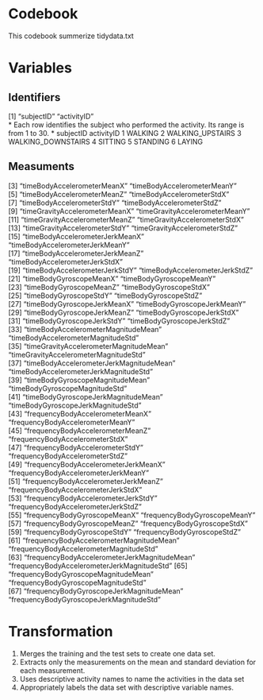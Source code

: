 # Codebook
This codebook summerize tidydata.txt

# Variables      
## Identifiers                           
 [1] "subjectID"                                   "activityID"           
* Each row identifies the subject who performed the activity. Its range is from 1 to 30. 
*  subjectID         activityID
         1            WALKING
         2   WALKING_UPSTAIRS
         3 WALKING_DOWNSTAIRS
         4            SITTING
         5           STANDING
         6             LAYING

## Measuments                      
 [3] "timeBodyAccelerometerMeanX"                  "timeBodyAccelerometerMeanY"                 
 [5] "timeBodyAccelerometerMeanZ"                  "timeBodyAccelerometerStdX"                  
 [7] "timeBodyAccelerometerStdY"                   "timeBodyAccelerometerStdZ"                  
 [9] "timeGravityAccelerometerMeanX"               "timeGravityAccelerometerMeanY"              
[11] "timeGravityAccelerometerMeanZ"               "timeGravityAccelerometerStdX"               
[13] "timeGravityAccelerometerStdY"                "timeGravityAccelerometerStdZ"               
[15] "timeBodyAccelerometerJerkMeanX"              "timeBodyAccelerometerJerkMeanY"             
[17] "timeBodyAccelerometerJerkMeanZ"              "timeBodyAccelerometerJerkStdX"              
[19] "timeBodyAccelerometerJerkStdY"               "timeBodyAccelerometerJerkStdZ"              
[21] "timeBodyGyroscopeMeanX"                      "timeBodyGyroscopeMeanY"                     
[23] "timeBodyGyroscopeMeanZ"                      "timeBodyGyroscopeStdX"                      
[25] "timeBodyGyroscopeStdY"                       "timeBodyGyroscopeStdZ"                      
[27] "timeBodyGyroscopeJerkMeanX"                  "timeBodyGyroscopeJerkMeanY"                 
[29] "timeBodyGyroscopeJerkMeanZ"                  "timeBodyGyroscopeJerkStdX"                  
[31] "timeBodyGyroscopeJerkStdY"                   "timeBodyGyroscopeJerkStdZ"                  
[33] "timeBodyAccelerometerMagnitudeMean"          "timeBodyAccelerometerMagnitudeStd"          
[35] "timeGravityAccelerometerMagnitudeMean"       "timeGravityAccelerometerMagnitudeStd"       
[37] "timeBodyAccelerometerJerkMagnitudeMean"      "timeBodyAccelerometerJerkMagnitudeStd"      
[39] "timeBodyGyroscopeMagnitudeMean"              "timeBodyGyroscopeMagnitudeStd"              
[41] "timeBodyGyroscopeJerkMagnitudeMean"          "timeBodyGyroscopeJerkMagnitudeStd"          
[43] "frequencyBodyAccelerometerMeanX"             "frequencyBodyAccelerometerMeanY"            
[45] "frequencyBodyAccelerometerMeanZ"             "frequencyBodyAccelerometerStdX"             
[47] "frequencyBodyAccelerometerStdY"              "frequencyBodyAccelerometerStdZ"             
[49] "frequencyBodyAccelerometerJerkMeanX"         "frequencyBodyAccelerometerJerkMeanY"        
[51] "frequencyBodyAccelerometerJerkMeanZ"         "frequencyBodyAccelerometerJerkStdX"         
[53] "frequencyBodyAccelerometerJerkStdY"          "frequencyBodyAccelerometerJerkStdZ"         
[55] "frequencyBodyGyroscopeMeanX"                 "frequencyBodyGyroscopeMeanY"                
[57] "frequencyBodyGyroscopeMeanZ"                 "frequencyBodyGyroscopeStdX"                 
[59] "frequencyBodyGyroscopeStdY"                  "frequencyBodyGyroscopeStdZ"                 
[61] "frequencyBodyAccelerometerMagnitudeMean"     "frequencyBodyAccelerometerMagnitudeStd"     
[63] "frequencyBodyAccelerometerJerkMagnitudeMean" "frequencyBodyAccelerometerJerkMagnitudeStd" 
[65] "frequencyBodyGyroscopeMagnitudeMean"         "frequencyBodyGyroscopeMagnitudeStd"         
[67] "frequencyBodyGyroscopeJerkMagnitudeMean"     "frequencyBodyGyroscopeJerkMagnitudeStd"  

# Transformation
1. Merges the training and the test sets to create one data set.
2. Extracts only the measurements on the mean and standard deviation for each measurement.
3. Uses descriptive activity names to name the activities in the data set
4. Appropriately labels the data set with descriptive variable names.


